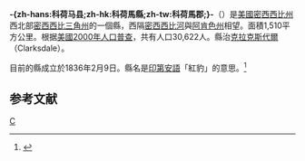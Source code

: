 {{noteTA
|T=zh-hans:科荷马县 (密西西比州);zh-hk:科荷馬縣 (密西西比州);zh-tw:科荷馬郡 (密西西比州);
}}
{{Infobox U.S. County|
 county  = -{zh-hans:科荷马县;zh-hk:科荷馬縣;zh-tw:科荷馬郡;}- |
 state = 密西西比州 |
 en county  = Coahoma County |
 en state = Mississippi |
 seal =  |
 map = Map of Mississippi highlighting Coahoma County.svg |
 map size = 150 |
 founded = 1836年2月9日 |
 seat = [[克拉克斯代爾_(密西西比州)|克拉克斯代爾]] | 
 area = 1,510 [[km²|km²]] (583 [[square_mile|mi²]]) |
 area land = 1,435 km² (554 mi²) |
 area water = 75 km² (29 mi²) |
 area percentage = 4.97% |
 census yr = 2000|
 pop = 30,622 |
 density = 21 |
 web =  |
|}}
'''-{zh-hans:科荷马县;zh-hk:科荷馬縣;zh-tw:科荷馬郡;}-'''（{{lang-en|Coahoma County}}）是[[美國|美國]][[密西西比州|密西西比州]]西北部[[密西西比三角州|密西西比三角州]]的一個縣，西隔[[密西西比河|密西西比河]]與[[阿肯色州|阿肯色州]]相望。面積1,510平方公里。根据[[美國2000年人口普查|美國2000年人口普查]]，共有人口30,622人。縣治[[克拉克斯代爾_(密西西比州)|克拉克斯代爾]] （Clarksdale）。

目前的縣成立於1836年2月9日。縣名是[[印第安人|印第安語]]「紅豹」的意思。<ref>{{Cite web |url=http://www.rootsweb.com/~msgenweb/county-hist/coahoma.htm |title=存档副本 |access-date=2007-03-30 |archive-date=2008-01-01 |archive-url=https://web.archive.org/web/20080101144636/http://www.rootsweb.com/~msgenweb/county-hist/coahoma.htm |dead-url=no }}</ref>

==参考文献==
<div class="references-small">
<references />
</div>
[[Category:密西西比州行政區劃|C]]